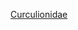 {{WPSS-cat}}

{{Stub Category
|article=[[象鼻蟲科|象鼻蟲科]]
|newstub=象鼻蟲科小作品
|category=象鼻蟲科
}}

[[Category:鞘翅目小作品|Curculionidae]]